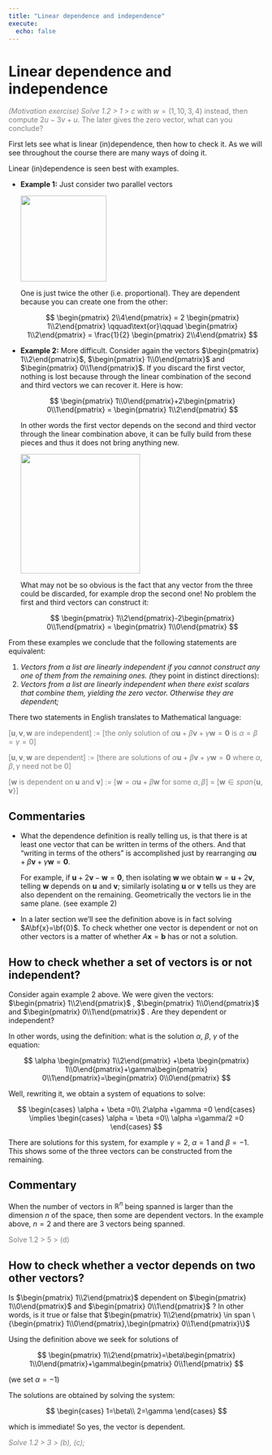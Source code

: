 ---
title: "Linear dependence and independence"
execute:
  echo: false
---

# Linear dependence and independence

::: {#exr-motivation style="color: gray"}
*(Motivation exercise) Solve 1.2 \> 1 \> c* with $w=(1,10,3,4)$ instead, then compute $2u-3v+u$. The later gives the zero vector, what can you conclude?
:::

First lets see what is linear (in)dependence, then how to check it. As we will see throughout the course there are many ways of doing it.

Linear (in)dependence is seen best with examples.

-   **Example 1:** Just consider two parallel vectors

    ![](figs/two_parallel_vectors.png){width="169"}

    One is just twice the other (i.e. proportional). They are dependent because you can create one from the other:

    $$ \begin{pmatrix} 2\\4\end{pmatrix} = 2 \begin{pmatrix} 1\\2\end{pmatrix} \qquad\text{or}\qquad \begin{pmatrix} 1\\2\end{pmatrix} = \frac{1}{2} \begin{pmatrix} 2\\4\end{pmatrix} $$

-   **Example 2:** More difficult. Consider again the vectors $\begin{pmatrix} 1\\2\end{pmatrix}$, $\begin{pmatrix} 1\\0\end{pmatrix}$ and $\begin{pmatrix} 0\\1\end{pmatrix}$. If you discard the first vector, nothing is lost because through the linear combination of the second and third vectors we can recover it. Here is how:

    $$ \begin{pmatrix} 1\\0\end{pmatrix}+2\begin{pmatrix} 0\\1\end{pmatrix} = \begin{pmatrix} 1\\2\end{pmatrix} $$

    In other words the first vector depends on the second and third vector through the linear combination above, it can be fully build from these pieces and thus it does not bring anything new.

    ![](figs/three_vectors_R2.png){width="235"}

    What may not be so obvious is the fact that any vector from the three could be discarded, for example drop the second one! No problem the first and third vectors can construct it:

    $$ \begin{pmatrix} 1\\2\end{pmatrix}-2\begin{pmatrix} 0\\1\end{pmatrix} = \begin{pmatrix} 1\\0\end{pmatrix} $$

From these examples we conclude that the following statements are equivalent:

1.  *Vectors from a list are linearly independent if you cannot construct any one of them from the remaining ones. (*they point in distinct directions):
2.  *Vectors from a list are linearly independent when there exist scalars that combine them, yielding the zero vector. Otherwise they are dependent;*

There two statements in English translates to Mathematical language:

::: {#def-dep_or_indep style="color:gray"}
\[$\mathbf{u},\mathbf{v},\mathbf{w}$ are independent\] := \[the only solution of $\alpha \mathbf{u} +\beta \mathbf{v} + \gamma \mathbf{w} = \mathbf{0}$ is $\alpha=\beta=\gamma=0$\]

\[$\mathbf{u},\mathbf{v},\mathbf{w}$ are dependent\] := \[there are solutions of $\alpha \mathbf{u} +\beta \mathbf{v} + \gamma \mathbf{w} = \mathbf{0}$ where $\alpha,\beta,\gamma$ need not be $0$\]

\[$\mathbf{w}$ is dependent on $\mathbf{u}$ and $\mathbf{v}$\] := \[$\mathbf{w} = \alpha \mathbf{u} + \beta\mathbf{w}$ for some $\alpha,\beta$\] = \[$\mathbf{w} \in span\{\mathbf{u},\mathbf{v}\}$\]
:::

::: callout-note
## Commentaries

-   What the dependence definition is really telling us, is that there is at least one vector that can be written in terms of the others. And that "writing in terms of the others" is accomplished just by rearranging $\alpha \mathbf{u} +\beta \mathbf{v} + \gamma \mathbf{w} = \mathbf{0}$.

    For example, if $\mathbf{u} +2\mathbf{v} - \mathbf{w} = \mathbf{0}$, then isolating $\mathbf{w}$ we obtain $\mathbf{w}=\mathbf{u} + 2\mathbf{v}$, telling $\mathbf{w}$ depends on $\mathbf{u}$ and $\mathbf{v}$; similarly isolating $\mathbf{u}$ or $\mathbf{v}$ tells us they are also dependent on the remaining. Geometrically the vectors lie in the same plane. (see example 2)

-   In a later section we'll see the definition above is in fact solving $A\bf{x}=\bf{0}$. To check whether one vector is dependent or not on other vectors is a matter of whether $A\mathbf{x}=\mathbf{b}$ has or not a solution.
:::

## How to check whether a set of vectors is or not independent?

Consider again example 2 above. We were given the vectors: $\begin{pmatrix} 1\\2\end{pmatrix}$ , $\begin{pmatrix} 1\\0\end{pmatrix}$ and $\begin{pmatrix} 0\\1\end{pmatrix}$ . Are they dependent or independent?

In other words, using the definition: what is the solution $\alpha$, $\beta$, $\gamma$ of the equation:

$$
\alpha \begin{pmatrix} 1\\2\end{pmatrix} +\beta \begin{pmatrix} 1\\0\end{pmatrix}+\gamma\begin{pmatrix} 0\\1\end{pmatrix}=\begin{pmatrix} 0\\0\end{pmatrix}
$$

Well, rewriting it, we obtain a system of equations to solve:

$$
\begin{cases}
\alpha + \beta =0\\
2\alpha +\gamma =0
\end{cases}
\implies
\begin{cases}
\alpha = \beta =0\\
\alpha =\gamma/2 =0
\end{cases}
$$

There are solutions for this system, for example $\gamma=2$, $\alpha=1$ and $\beta= -1$. This shows some of the three vectors can be constructed from the remaining.

::: callout-note
## Commentary

When the number of vectors in $\mathbb{R}^n$ being spanned is larger than the dimension $n$ of the space, then some are dependent vectors. In the example above, $n=2$ and there are $3$ vectors being spanned.
:::

::: {#exr-dep_or_indep_list style="color:gray"}
Solve 1.2 \> 5 \> (d)
:::

## How to check whether a vector depends on two other vectors?

Is $\begin{pmatrix} 1\\2\end{pmatrix}$ dependent on $\begin{pmatrix} 1\\0\end{pmatrix}$ and $\begin{pmatrix} 0\\1\end{pmatrix}$ ? In other words, is it true or false that $\begin{pmatrix} 1\\2\end{pmatrix} \in span \{\begin{pmatrix} 1\\0\end{pmatrix},\begin{pmatrix} 0\\1\end{pmatrix}\}$

Using the definition above we seek for solutions of

$$
\begin{pmatrix} 1\\2\end{pmatrix}=\beta\begin{pmatrix} 1\\0\end{pmatrix}+\gamma\begin{pmatrix} 0\\1\end{pmatrix}
$$

(we set $\alpha=-1$)

The solutions are obtained by solving the system:

$$
\begin{cases}
1=\beta\\
2=\gamma
\end{cases}
$$

which is immediate! So yes, the vector is dependent.

::: {#exr-test_yourself style="color: gray"}
*Solve 1.2 \> 3 \> (b), (c);*
:::
